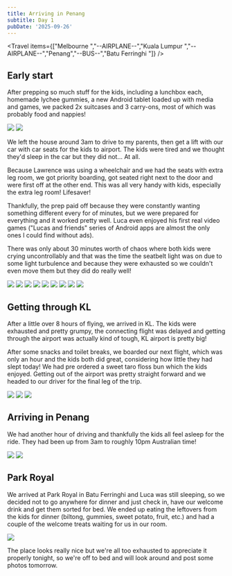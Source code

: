 ```yaml
---
title: Arriving in Penang
subtitle: Day 1
pubDate: '2025-09-26'
---
```



<Travel items={["Melbourne ","--AIRPLANE--","Kuala Lumpur ","--AIRPLANE--","Penang","--BUS--","Batu Ferringhi "]} />

## Early start

After prepping so much stuff for the kids, including a lunchbox each, homemade lychee gummies, a new Android tablet loaded up with media and games, we packed 2x suitcases and 3 carry-ons, most of which was probably food and nappies!

<Grid>
  <Img src="2025-malaysia/ixolw5vu2shnbnkhaxzo.jpg" />

  <Img src="2025-malaysia/uwvpvxuyh0nenwlczdqn.jpg" />
</Grid>

We left the house around 3am to drive to my parents, then get a lift with our car with car seats for the kids to airport. The kids were tired and we thought they'd sleep in the car but they did not... At all.

Because Lawrence was using a wheelchair and we had the seats with extra leg room, we got priority boarding, got seated right next to the door and were first off at the other end. This was all very handy with kids, especially the extra leg room! Lifesaver!

Thankfully, the prep paid off because they were constantly wanting something different every for of minutes, but we were prepared for everything and it worked pretty well. Luca even enjoyed his first real video games ("Lucas and friends" series of Android apps are almost the only ones I could find without ads).

There was only about 30 minutes worth of chaos where both kids were crying uncontrollably and that was the time the seatbelt light was on due to some light turbulence and because they were exhausted so we couldn't even move them but they did do really well!

<Grid>
  <Img src="2025-malaysia/mluyj6ukqwmtoctqdhy5.jpg" />

  <Img src="2025-malaysia/rx85duqxe165ytfmvzox.jpg" />

  <Img src="2025-malaysia/lpkbiefo08rdqg6qgyp4.jpg" />

  <Img src="2025-malaysia/h2a3ozhu7wnhpr5txva3.jpg" />

  <Img src="2025-malaysia/noow3kgblkgbhveedval.jpg" />

  <Img src="2025-malaysia/dpdzchxlo2hyosb0n3so.jpg" />

  <Img src="2025-malaysia/wzddzkczqagteridmfkk.jpg" />

  <Img src="2025-malaysia/bfokjctjbb0o6p3lf4tr.jpg" />

  <Img src="2025-malaysia/r1lzqkgatjud8hdl9lkz.jpg" />
</Grid>

## Getting through KL

After a little over 8 hours of flying, we arrived in KL. The kids were exhausted and pretty grumpy, the connecting flight was delayed and getting through the airport was actually kind of tough, KL airport is pretty big!

After some snacks and toilet breaks, we boarded our next flight, which was only an hour and the kids both did great, considering how little they had slept today! We had pre ordered a sweet taro floss bun which the kids enjoyed. Getting out of the airport was pretty straight forward and we headed to our driver for the final leg of the trip.

<Grid>
  <Img src="2025-malaysia/j7xcmhlnlooxfblgdsph.jpg" />

  <Img src="2025-malaysia/y4dp1pbc9cwopfpevl5c.jpg" />

  <Img src="2025-malaysia/eqszferz7xueembc6wj7.jpg" />
</Grid>

## Arriving in Penang

We had another hour of driving and thankfully the kids all feel asleep for the ride. They had been up from 3am to roughly 10pm Australian time!

<Grid>
  <Img src="2025-malaysia/jvsm2x1pdehwlgbpoojn.jpg" />

  <Img src="2025-malaysia/pfeuuqcb1f1vqfzsa6u9.jpg" />
</Grid>

## Park Royal

We arrived at Park Royal in Batu Ferringhi and Luca was still sleeping, so we decided not to go anywhere for dinner and just check in, have our welcome drink and get them sorted for bed. We ended up eating the leftovers from the kids for dinner (biltong, gummies, sweet potato, fruit, etc.) and had a couple of the welcome treats waiting for us in our room.

<Img originalAspectRatio src="2025-malaysia/tx2vmvklek8aslzesgns.jpg" />

The place looks really nice but we're all too exhausted to appreciate it properly tonight, so we're off to bed and will look around and post some photos tomorrow.
